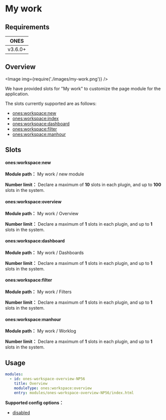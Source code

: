 # My work

## Requirements

|  ONES   |
| :-----: |
| v3.6.0+ |

## Overview

<Image img={require('./images/my-work.png')} />

We have provided slots for "My work" to customize the page module for the application.

The slots currently supported are as follows:

- [ones:workspace:new](#onesworkspacenew)
- [ones:workspace:index](#onesworkspaceindex)
- [ones:workspace:dashboard](#onesworkspacedashboard)
- [ones:workspace:filter](#onesworkspacefilter)
- [ones:workspace:manhour](#onesworkspacemanhour)

## Slots

#### ones:workspace:new

**Module path：** My work / new module

**Number limit：** Declare a maximum of **10** slots in each plugin, and up to **100** slots in the system.

#### ones:workspace:overview

**Module path：** My work / Overview

**Number limit：** Declare a maximum of **1** slots in each plugin, and up to **1** slots in the system.

#### ones:workspace:dashboard

**Module path：** My work / Dashboards

**Number limit：** Declare a maximum of **1** slots in each plugin, and up to **1** slots in the system.

#### ones:workspace:filter

**Module path：** My work / Filters

**Number limit：** Declare a maximum of **1** slots in each plugin, and up to **1** slots in the system.

#### ones:workspace:manhour

**Module path：** My work / Worklog

**Number limit：** Declare a maximum of **1** slots in each plugin, and up to **1** slots in the system.

## Usage

```yaml
modules:
  - id: ones-workspace-overview-NP56
    title: Overview
    moduleType: ones:workspace:overview
    entry: modules/ones-workspace-overview-NP56/index.html
```

**Supported config options：**

- [disabled](../../../../reference/config/plugin.yaml#disabled)
